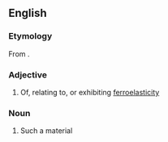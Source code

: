 ==English==

===Etymology===
From {{af|en|ferro-|elastic}}.

===Adjective===
{{en-adj}}

# {{lb|en|physics}} Of, relating to, or exhibiting [[ferroelasticity]]

===Noun===
{{en-noun}}

# Such a material